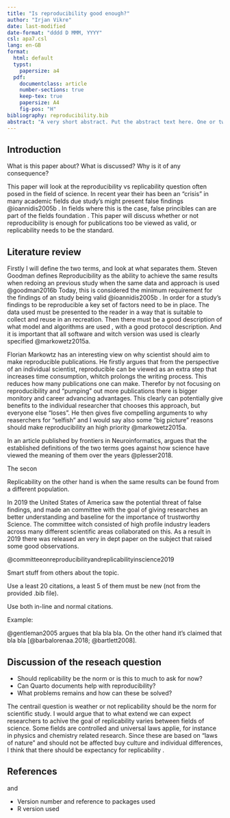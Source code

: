 ```yaml
---
title: "Is reproducibility good enough?"
author: "Irjan Vikre"
date: last-modified
date-format: "dddd D MMM, YYYY"
csl: apa7.csl
lang: en-GB
format:
  html: default
  typst:
    papersize: a4
  pdf:
    documentclass: article
    number-sections: true
    keep-tex: true
    papersize: A4
    fig-pos: "H"
bibliography: reproducibility.bib
abstract: "A very short abstract. Put the abstract text here. One or two paragraphs summarising what follows below."
---
```


## Introduction

What is this paper about?
What is discussed?
Why is it of any consequence?

This paper will look at the reproducibility vs replicability question often posed in the field of science.
In recent year their has been an "crisis" in many academic fields due study's might present false findings @ioannidis2005b .
In fields where this is the case, false princibles can are part of the fields foundation .
This paper will discuss whether or not reproducibility is enough for publications too be viewed as valid, or replicability needs to be the standard.

## Literature review

Firstly I will define the two terms, and look at what separates them.
Steven Goodman defines Reproducibility as the ability to achieve the same results when redoing an previous study when the same data and approach is used @goodman2016b Today, this is considered the minimum requirement for the findings of an study being valid @ioannidis2005b .
In order for a study's findings to be reproducible a key set of factors need to be in place.
The data used must be presented to the reader in a way that is suitable to collect and reuse in an recreation.
Then there must be a good description of what model and algorithms are used , with a good protocol description.
And it is important that all software and witch version was used is clearly specified @markowetz2015a.

Florian Markowtz has an interesting view on why scientist should aim to make reproducible publications.
He firstly argues that from the perspective of an individual scientist, reproducible can be viewed as an extra step that increases time consumption, whitch prolongs the writing process.
This reduces how many publications one can make.
Therefor by not focusing on reproducibility and "pumping" out more publications there is bigger monitory and career advancing advantages.
This clearly can potentially give benefits to the individual researcher that chooses this approach, but everyone else "loses".
He then gives five compelling arguments to why reaserchers for "selfish" and I would say also some "big picture" reasons should make reproducibility an high priority @markowetz2015a.

In an article published by frontiers in Neuroinformatics, argues that the established definitions of the two terms goes against how science have viewed the meaning of them over the years @plesser2018.

The secon

Replicability on the other hand is when the same results can be found from a different population.

In 2019 the United States of America saw the potential threat of false findings, and made an committee with the goal of giving researches an better understanding and baseline for the importance of trustworthy Science.
The committee witch consisted of high profile industry leaders across many different scientific areas collaborated on this.
As a result in 2019 there was released an very in dept paper on the subject that raised some good observations.

@committeeonreproducibilityandreplicabilityinscience2019

Smart stuff from others about the topic.

Use a least 20 citations, a least 5 of them must be new (not from the provided .bib file).

Use both in-line and normal citations.

Example:

@gentleman2005 argues that bla bla bla.
On the other hand it's claimed that bla bla [@barbalorenaa.2018; @bartlett2008].

## Discussion of the reseach question

-   Should replicability be the norm or is this to much to ask for now?
-   Can Quarto documents help with reproducibility?
-   What problems remains and how can these be solved?

The centrail question is weather or not replicability should be the norm for scientific study.
I would argue that to what extend we can expect researchers to achive the goal of replicability varies between fields of science.
Some fields are controlled and universal laws applie, for instance in physics and chemistry related research.
Since these are based on "laws of nature" and should not be affected buy culture and individual differences, I think that there should be expectancy for replicability .

## References

and

-   Version number and reference to packages used
-   R version used
